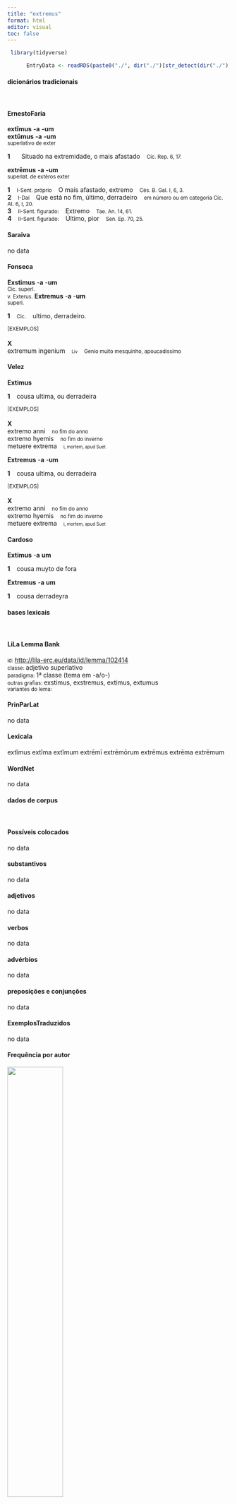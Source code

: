 ```yaml
---
title: "extremus"
format: html
editor: visual
toc: false
---
```



```r
 library(tidyverse) 

      EntryData <- readRDS(paste0("./", dir("./")[str_detect(dir("./"), "_xx101-120-116-114-101-109-117-115xx_.rds")]))

```


#### dicionários tradicionais

&emsp;




::: panel-tabset

#### ErnestoFaria

<b>extĭmus</b> <b>-a</b> <b>-um</b> <br> <b>extŭmus</b> <b>-a</b> <b>-um</b> <br> <small>superlativo de exter</small> <br> <small></small>   <p> <b>1</b> &ensp; <small></small> &ensp; Situado na extremidade, o mais afastado &ensp; <small>Cíc. Rep. 6, 17.</small> </p> 
 <b>extrēmus</b> <b>-a</b> <b>-um</b> <br> <small>superlat. de extèros exter</small> <br> <small></small>   <p> <b>1</b> &ensp; <small>I-Sent. próprio</small> &ensp; O mais afastado, extremo &ensp; <small>Cés. B. Gal. I, 6, 3.</small> <br> <b>2</b> &ensp; <small>I-Daí</small> &ensp; Que está no fim, último, derradeiro &ensp; <small>em número ou em categoria Cíc. At. 6, I, 20.</small> <br> <b>3</b> &ensp; <small>II-Sent. figurado:</small> &ensp; Extremo &ensp; <small>Tae. An. 14, 61.</small> <br> <b>4</b> &ensp; <small>II-Sent. figurado:</small> &ensp; Último, pior &ensp; <small>Sen. Ep. 70, 25.</small> </p>




#### Saraiva

no data




#### Fonseca

<b>Exstimus</b> -<b>a</b> -<b>um</b> <br> <small>Cic. superl.</small> <br> <small>v. Exterus.</small> 
 <b>Extremus</b> -<b>a</b> -<b>um</b> <br> <small>superl.</small>   <p> <b>1</b> &ensp; <small>Cic.</small> &ensp; ultimo, derradeiro. </p>   <p><small>[EXEMPLOS]</small><br> <br><b>X</b><br>extremum ingenium &ensp; <small><small>Liv</small></small> &ensp; <small>Genio muito mesquinho, apoucadissimo</small> </p>




#### Velez

<b>Extimus</b>   <p> <b>1</b> &ensp; cousa ultima, ou derradeira </p>   <p><small>[EXEMPLOS]</small><br> <br><b>X</b><br>extremo anni &ensp; <small>no fim do anno</small> <br> extremo hyemis &ensp; <small>no fim do inverno</small> <br> metuere extrema &ensp; <small><small>i, mortem, apud Suet</small></small> </p> 
 <b>Extremus</b> -<b>a</b> -<b>um</b>   <p> <b>1</b> &ensp; cousa ultima, ou derradeira </p>   <p><small>[EXEMPLOS]</small><br> <br><b>X</b><br>extremo anni &ensp; <small>no fim do anno</small> <br> extremo hyemis &ensp; <small>no fim do inverno</small> <br> metuere extrema &ensp; <small><small>i, mortem, apud Suet</small></small> </p>




#### Cardoso

<b>Extimus</b> -<b>a</b> <b>um</b>   <p> <b>1</b> &ensp; cousa muyto de fora </p> 
 <b>Extremus</b> -<b>a</b> <b>um</b>   <p> <b>1</b> &ensp; cousa derradeyra </p>


:::



#### bases lexicais

&emsp;






::: panel-tabset

#### LiLa Lemma Bank

<small> id: </small> <a href=' http://lila-erc.eu/data/id/lemma/102414 ' target="_blank"> http://lila-erc.eu/data/id/lemma/102414 </a> <br>
<small> classe: </small> adjetivo   superlativo <br>
<small> paradigma: </small> 1ª classe (tema em -a/o-) <br>
<small> outras grafias: </small> exstimus, exstremus, extimus, extumus <br>
<small> variantes do lema: </small>  <br>





#### PrinParLat

no data




#### Lexicala

extĭmus 
 extĭma 
 extĭmum 
 extrēmī 
 extrēmōrum 
 extrēmus 
 extrēma 
 extrēmum




#### WordNet

no data


:::



#### dados de corpus

&emsp;




::: panel-tabset

#### Possíveis colocados

no data




#### substantivos

no data




#### adjetivos

no data




#### verbos

no data




#### advérbios

no data




#### preposições e conjunções

no data


:::



::: panel-tabset

#### ExemplosTraduzidos

no data




#### Frequência por autor

![](./Media/barchart__xx101-120-116-114-101-109-117-115xx__lemma_BY_author_Frequencies.webp){width=50% fig-alt='This charts plots the frequency of lemma by author_Frequencies. The Cicero subcorpus registers the highest normalized frequency, with the value of 0.31 and an absolute frequency of 5. The Caesar subcorpus follows, with a normalized frequency of 0 and an absolute frequency of 0. the subcorpus with the least normalized frequency is Caesar with the normalized value of 0 and an absolute freqeuncy of 0. here are all the values: subcorpus: Caesar ; normalized frequency: 0 ; absolute frequency: 0. subcorpus: Cicero ; normalized frequency: 5 ; absolute frequency: 0.311479903316638. subcorpus: Horatius ; normalized frequency: 0 ; absolute frequency: 0. subcorpus: Ovidius ; normalized frequency: 0 ; absolute frequency: 0. subcorpus: Phaedrus ; normalized frequency: 0 ; absolute frequency: 0. subcorpus: Sallustius ; normalized frequency: 0 ; absolute frequency: 0. subcorpus: Seneca ; normalized frequency: 0 ; absolute frequency: 0. subcorpus: Suetonius ; normalized frequency: 0 ; absolute frequency: 0. subcorpus: Tacitus ; normalized frequency: 0 ; absolute frequency: 0. subcorpus: Vergilius ; normalized frequency: 0 ; absolute frequency: 0. subcorpus: Hieronymus ; normalized frequency: 0 ; absolute frequency: 0'}




#### Frequência por gênero

![](./Media/barchart__xx101-120-116-114-101-109-117-115xx__lemma_BY_genre_Frequencies.webp){width=50% fig-alt='This charts plots the frequency of lemma by genre_Frequencies. The Prosa.epistolográfica subcorpus registers the highest normalized frequency, with the value of 1.32 and an absolute frequency of 5. The Prosa.histórica subcorpus follows, with a normalized frequency of 0 and an absolute frequency of 0. the subcorpus with the least normalized frequency is Prosa.histórica with the normalized value of 0 and an absolute freqeuncy of 0. here are all the values: subcorpus: Prosa.histórica ; normalized frequency: 0 ; absolute frequency: 0. subcorpus: Prosa.filosófica ; normalized frequency: 0 ; absolute frequency: 0. subcorpus: Prosa.oratória ; normalized frequency: 0 ; absolute frequency: 0. subcorpus: Prosa.epistolográfica ; normalized frequency: 5 ; absolute frequency: 1.32488937173746. subcorpus: Poesia.lírica ; normalized frequency: 0 ; absolute frequency: 0. subcorpus: Poesia.didática ; normalized frequency: 0 ; absolute frequency: 0. subcorpus: Poesia.trágica ; normalized frequency: 0 ; absolute frequency: 0. subcorpus: Poesia.épica ; normalized frequency: 0 ; absolute frequency: 0. subcorpus: Prosa.ficcional ; normalized frequency: 0 ; absolute frequency: 0'}




#### Frequência por século

![](./Media/barchart__xx101-120-116-114-101-109-117-115xx__lemma_BY_period_Frequencies.webp){width=50% fig-alt='This charts plots the frequency of lemma by period_Frequencies. The I.a.C. subcorpus registers the highest normalized frequency, with the value of 0.23 and an absolute frequency of 5. The I.a.C. subcorpus follows, with a normalized frequency of 0.23 and an absolute frequency of 5. the subcorpus with the least normalized frequency is I.d.C. with the normalized value of 0 and an absolute freqeuncy of 0. here are all the values: subcorpus: I.a.C. ; normalized frequency: 5 ; absolute frequency: 0.232720502676286. subcorpus: I.d.C. ; normalized frequency: 0 ; absolute frequency: 0. subcorpus: II.d.C. ; normalized frequency: 0 ; absolute frequency: 0. subcorpus: IV.d.C. ; normalized frequency: 0 ; absolute frequency: 0'}


:::

